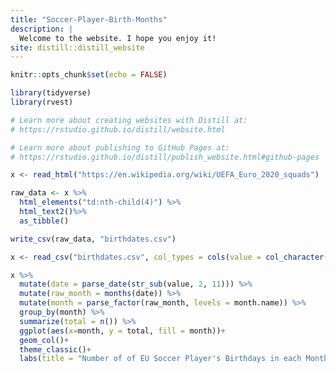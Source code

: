 ```yaml
---
title: "Soccer-Player-Birth-Months"
description: |
  Welcome to the website. I hope you enjoy it!
site: distill::distill_website
---
```


```r
knitr::opts_chunk$set(echo = FALSE)

library(tidyverse)
library(rvest)

# Learn more about creating websites with Distill at:
# https://rstudio.github.io/distill/website.html

# Learn more about publishing to GitHub Pages at:
# https://rstudio.github.io/distill/publish_website.html#github-pages

```


```r

x <- read_html("https://en.wikipedia.org/wiki/UEFA_Euro_2020_squads")

raw_data <- x %>%
  html_elements("td:nth-child(4)") %>%
  html_text2()%>%
  as_tibble()

write_csv(raw_data, "birthdates.csv")

```


```r
x <- read_csv("birthdates.csv", col_types = cols(value = col_character()))

x %>% 
  mutate(date = parse_date(str_sub(value, 2, 11))) %>% 
  mutate(raw_month = months(date)) %>% 
  mutate(month = parse_factor(raw_month, levels = month.name)) %>% 
  group_by(month) %>% 
  summarize(total = n()) %>% 
  ggplot(aes(x=month, y = total, fill = month))+
  geom_col()+
  theme_classic()+
  labs(title = "Number of of EU Soccer Player's Birthdays in each Month", subtitle = "There are more professional soccer players born in the early parts of the year.", x = "Month", y = "Number of Players", caption = "Source: Wikipedia", fill="Month")

```

